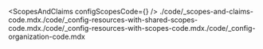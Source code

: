 

<GetUserInfoApis getIdTokenClaimsApi="getIdTokenClaims" fetchUserInfoApi="fetchUserInfo" />

<ScopesAndClaims configScopesCode={<ScopesAndClaimsCode package={props.package} />} />
./code/_scopes-and-claims-code.mdx./code/_config-resources-with-shared-scopes-code.mdx./code/_config-resources-with-scopes-code.mdx./code/_config-organization-code.mdx
